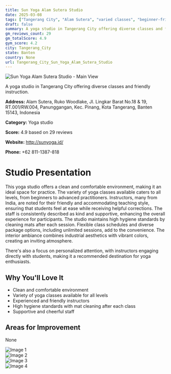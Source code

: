 ```yaml
---
title: Sun Yoga Alam Sutera Studio
date: 2025-03-08
tags: ["Tangerang City", "Alam Sutera", "varied classes", "beginner-friendly", "advanced options", "cleanliness", "friendly atmosphere", "Tangerang City"]  
draft: false
summary: A yoga studio in Tangerang City offering diverse classes and friendly instruction.
gm_reviews_count: 29
gm_totalScore: 4.9
gym_score: 4.2
city: Tangerang_City
state: Banten
country: None
url: Tangerang_City_Sun_Yoga_Alam_Sutera_Studio
---
```


<div className="aspect-[16/9] relative my-8">
  <img 
    src="https://lh5.googleusercontent.com/p/AF1QipN3vvtFMX7SqfBOBWdVA_rv9785kQ6GVvr62XXa=w1920-h1080-k-no"
    alt="Sun Yoga Alam Sutera Studio - Main View"
    className="object-cover absolute inset-0 w-full h-full rounded-lg"
  />
</div>

A yoga studio in Tangerang City offering diverse classes and friendly instruction.

**Address:** Alam Sutera, Ruko Woodlake, Jl. Lingkar Barat No.18 & 19, RT.001/RW.004, Panunggangan, Kec. Pinang, Kota Tangerang, Banten 15143, Indonesia

**Category:** Yoga studio

**Score:** 4.9 based on 29 reviews

**Website:** http://sunyoga.id/

**Phone:** +62 811-1387-818

# Studio Presentation

This yoga studio offers a clean and comfortable environment, making it an ideal space for practice. The variety of yoga classes available caters to all levels, from beginners to advanced practitioners. Instructors, many from India, are noted for their friendly and accommodating teaching style, ensuring that students feel at ease while receiving helpful corrections. The staff is consistently described as kind and supportive, enhancing the overall experience for participants. The studio maintains high hygiene standards by cleaning mats after each session. Flexible class schedules and diverse package options, including unlimited sessions, add to the convenience. The interior ambiance combines industrial aesthetics with vibrant colors, creating an inviting atmosphere.

There's also a focus on personalized attention, with instructors engaging directly with students, making it a recommended destination for yoga enthusiasts.

## Why You'll Love It

- Clean and comfortable environment
- Variety of yoga classes available for all levels
- Experienced and friendly instructors
- High hygiene standards with mat cleaning after each class
- Supportive and cheerful staff

## Areas for Improvement

None

<div className="grid grid-cols-1 xl:grid-cols-2 gap-4 my-8">
<div className="aspect-[4/3] relative"><img src="https://lh5.googleusercontent.com/p/AF1QipMw37Mxst4PsPxRLNG4HZKANYIJYk_62XYsqagg=w1920-h1080-k-no" alt="Image 1" className="object-cover absolute inset-0 w-full h-full rounded-lg" /></div>
<div className="aspect-[4/3] relative"><img src="https://lh5.googleusercontent.com/p/AF1QipMCE7L7WJmF_lW-Zb4S7Yhy5GNEH6r5LNXzW-UK=w1920-h1080-k-no" alt="Image 2" className="object-cover absolute inset-0 w-full h-full rounded-lg" /></div>
<div className="aspect-[4/3] relative"><img src="https://lh5.googleusercontent.com/p/AF1QipNFQegVhq5tKph3YQg_GoPvrKj_jo59yGcHSose=w1920-h1080-k-no" alt="Image 3" className="object-cover absolute inset-0 w-full h-full rounded-lg" /></div>
<div className="aspect-[4/3] relative"><img src="https://lh5.googleusercontent.com/p/AF1QipPPMAu8S9BEv1DClyLEh9I_9XJfsko_Qwqr7bsR=w1920-h1080-k-no" alt="Image 4" className="object-cover absolute inset-0 w-full h-full rounded-lg" /></div>
</div>